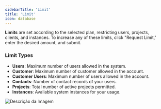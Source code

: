 ```yaml
---
sidebarTitle: 'Limit'
title: 'Limit'
icon: database
---
```


**Limits** are set according to the selected plan, restricting users, projects, clients, and instances. To increase any of these limits, click "Request Limit," enter the desired amount, and submit.

### Limit Types
- **Users**: Maximum number of users allowed in the system.
- **Customer**: Maximum number of customer allowed in the account.
- **Customer Users**: Maximum number of users allowed in the account.
- **Contacts**: Number of contact records of your users.
- **Projects**: Total number of active projects permitted.
- **Instances**: Available system instances for your usage.

<img src="/images/started/limits.png" alt="Descrição da Imagem"  />